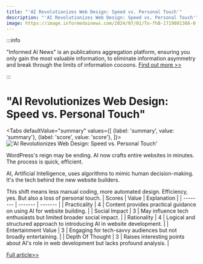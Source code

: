 ```yaml
---
title: "'AI Revolutionizes Web Design: Speed vs. Personal Touch'"
description: "'AI Revolutionizes Web Design: Speed vs. Personal Touch'"
image: https://image.informedainews.com/2024/07/01/To-fhB-1719801366-0.jpg
---
```



:::info

"Informed AI News" is an publications aggregation platform, ensuring you only gain the most valuable information, to eliminate information asymmetry and break through the limits of information cocoons.  [Find out more >>](/)

:::

# "AI Revolutionizes Web Design: Speed vs. Personal Touch"


<Tabs
	defaultValue="summary"
	values={[
	{label: 'summary', value: 'summary'},
	{label: 'score', value: 'score'},
]}>
<TabItem value="summary">
<img
  src="https://image.informedainews.com/2024/07/01/To-fhB-1719801366-0.jpg"
  alt="'AI Revolutionizes Web Design: Speed vs. Personal Touch'"
/>



WordPress's reign may be ending. AI now crafts entire websites in minutes. The process is quick, efficient.

AI, Artificial Intelligence, uses algorithms to mimic human decision-making. It's the tech behind the new website builders.

This shift means less manual coding, more automated design. Efficiency, yes. But also a loss of personal touch.
</TabItem>
<TabItem value="score">
	| Scores     | Value   | Explanation |
	| -------- | ------- | ------- |
	| Practicality  | 4    | Content provides practical guidance on using AI for website building.    |
	| Social Impact | 3     | May influence tech enthusiasts but limited broader social impact.    |
	| Rationality    | 4    | Logical and structured approach to introducing AI in website development.    |
	| Entertainment Value    | 3    | Engaging for tech-savvy audiences but not broadly entertaining.    |
	| Depth Of Thought    | 3    | Raises interesting points about AI's role in web development but lacks profound analysis.    |
</TabItem>
</Tabs>

[Full article>>](https://x.com/Kanojiyaaakash1/status/1805216571578789959)
